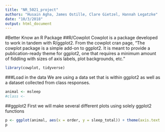 ```yaml
---
title: "NR_5021_project"
authors: "Husain Agha, James Ostille, Clare Gietzel, Hannah Legatzke"
date: "10/3/2018"
output: html_document
---
```


#Better Know an R Package
##R/Cowplot
Cowplot is a package developed to work in tandem with R/ggplot2. From the cowplot cran page, "The cowplot package is a simple add-on to ggplot2. It is meant to provide a publication-ready theme for ggplot2, one that requires a minimum amount of fiddling with sizes of axis labels, plot backgrounds, etc."


```r
library(cowplot, tidyverse)
```

###Load in the data
We are using a data set that is within ggplot2 as well as a dataset collected from class responses.

```r
animal <- msleep
#class <-  
```

##ggplot2
First we will make several different plots using solely ggplot2 functions

```r

p <- ggplot(animal, aes(x = order, y = sleep_total)) + theme(axis.text.x = element_text(face = "italic", angle = 90, vjust = 0.5)) + geom_point() + aes(colour = log(bodywt))
p 




```